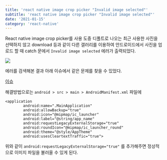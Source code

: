```yaml
---
title: 'react native image crop picker "Invalid image selected"'
subtitle: 'react native image crop picker "Invalid image selected"'
date: '2021-01-15'
category: 'react-native'
---
```


React native image crop picker를 사용 도중 디폴트로 나오는 최근 사용한 사진을 선택하지 않고 download 등과 같이 다른 갤러리를 이용하여 안드로이드에서 사진을 업로드 할 때 catch 문에서 `Invalid image selected` 에러가 출력되었다.

![](https://images.velog.io/images/hojin9622/post/6843afbf-8939-44df-9134-4a77497814fb/code.png)

에러를 검색해본 결과 아래 이슈에서 같은 문제를 찾을 수 있었다.

[이슈](https://github.com/ivpusic/react-native-image-crop-picker/issues/1377)

해결방법으로는 `android > src > main > AndroidManifest.xml` 파일에

```
<application
        android:name=".MainApplication"
        android:allowBackup="true"
        android:icon="@mipmap/ic_launcher"
        android:label="@string/app_name"
        android:requestLegacyExternalStorage="true"
        android:roundIcon="@mipmap/ic_launcher_round"
        android:theme="@style/AppTheme"
        android:usesCleartextTraffic="true">
```

위와 같이 `android:requestLegacyExternalStorage="true"` 를 추가해주면 정상적으로 이미지 파일을 불러올 수 있게 된다.
